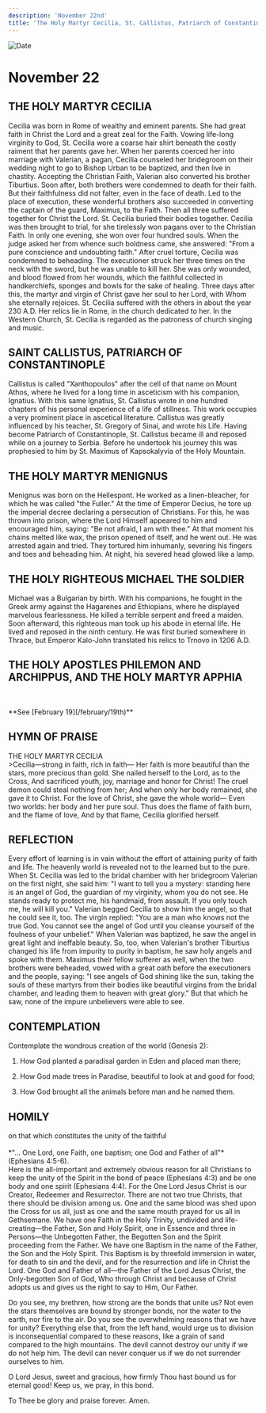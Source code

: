```yaml
---
description: 'November 22nd'
title: 'The Holy Martyr Cecilia, St. Callistus, Patriarch of Constantinople, Holy Martyr Menignus, Holy Righteous Michael the Soldier'
---
```


<CustomPaginator />
<RunningHead />

<Image src="/title-imprint.png" height={68} width={50} alt="Date" className="title-imprint"/>

# <div id="date">November <Image className="four-dot" src="/four-dot.png" height={15} width={15} alt="" />22</div>

## THE HOLY MARTYR CECILIA

Cecilia was born in Rome of wealthy and eminent parents. She had great faith in Christ the Lord and a great zeal for the Faith. Vowing life-long virginity to God, St. Cecilia wore a coarse hair shirt beneath the costly raiment that her parents gave her. When her parents coerced her into marriage with Valerian, a pagan, Cecilia counseled her bridegroom on their wedding night to go to Bishop Urban to be baptized, and then live in chastity. Accepting the Christian Faith, Valerian also converted his brother Tiburtius. Soon after, both brothers were condemned to death for their faith. But their faithfulness did not falter, even in the face of death. Led to the place of execution, these wonderful brothers also succeeded in converting the captain of the guard, Maximus, to the Faith. Then all three suffered together for Christ the Lord. St. Cecilia buried their bodies together. Cecilia was then brought to trial, for she tirelessly won pagans over to the Christian Faith. In only one evening, she won over four hundred souls. When the judge asked her from whence such boldness came, she answered: "From a pure conscience and undoubting faith." After cruel torture, Cecilia was condemned to beheading. The executioner struck her three times on the neck with the sword, but he was unable to kill her. She was only wounded, and blood flowed from her wounds, which the faithful collected in handkerchiefs, sponges and bowls for the sake of healing. Three days after this, the martyr and virgin of Christ gave her soul to her Lord, with Whom she eternally rejoices. St. Cecilia suffered with the others in about the year 230 A.D. Her relics lie in Rome, in the church dedicated to her. In the Western Church, St. Cecilia is regarded as the patroness of church singing and music.

## SAINT CALLISTUS, PATRIARCH OF CONSTANTINOPLE

Callistus is called "Xanthopoulos" after the cell of that name on Mount Athos, where he lived for a long time in asceticism with his companion, Ignatius. With this same Ignatius, St. Callistus wrote in one hundred chapters of his personal experience of a life of stillness. This work occupies a very prominent place in ascetical literature. Callistus was greatly influenced by his teacher, St. Gregory of Sinai, and wrote his Life. Having become Patriarch of Constantinople, St. Callistus became ill and reposed while on a journey to Serbia. Before he undertook his journey this was prophesied to him by St. Maximus of Kapsokalyvia of the Holy Mountain.

## THE HOLY MARTYR MENIGNUS

Menignus was born on the Hellespont. He worked as a linen-bleacher, for which he was called "the Fuller." At the time of Emperor Decius, he tore up the imperial decree declaring a persecution of Christians. For this, he was thrown into prison, where the Lord Himself appeared to him and encouraged him, saying: "Be not afraid, I am with thee." At that moment his chains melted like wax, the prison opened of itself, and he went out. He was arrested again and tried. They tortured him inhumanly, severing his fingers and toes and beheading him. At night, his severed head glowed like a lamp.

## THE HOLY RIGHTEOUS MICHAEL THE SOLDIER

Michael was a Bulgarian by birth. With his companions, he fought in the Greek army against the Hagarenes and Ethiopians, where he displayed marvelous fearlessness. He killed a terrible serpent and freed a maiden. Soon afterward, this righteous man took up his abode in eternal life. He lived and reposed in the ninth century. He was first buried somewhere in Thrace, but Emperor Kalo-John translated his relics to Trnovo in 1206 A.D.

## THE HOLY APOSTLES PHILEMON AND ARCHIPPUS, AND THE HOLY MARTYR APPHIA 
<br />
<p style={{textAlign: 'center'}}>**See [February 19](/february/19th)**</p>


## HYMN OF PRAISE
<div style={{textAlign:'center', color:'crimson', fontWeight:'bold'}}>
THE HOLY MARTYR CECILIA
</div>
>Cecilia—strong in faith, rich in faith—  
Her faith is more beautiful than the stars, more precious than gold.  
She nailed herself to the Lord, as to the Cross,  
And sacrificed youth, joy, marriage and honor for Christ!  
The cruel demon could steal nothing from her;  
And when only her body remained, she gave it to Christ.  
For the love of Christ, she gave the whole world—  
Even two worlds: her body and her pure soul.  
Thus does the flame of faith burn, and the flame of love,  
And by that flame, Cecilia glorified herself.  


## REFLECTION
Every effort of learning is in vain without the effort of attaining purity of faith and life. The heavenly world is revealed not to the learned but to the pure. When St. Cecilia was led to the bridal chamber with her bridegroom Valerian on the first night, she said him: "I want to tell you a mystery: standing here is an angel of God, the guardian of my virginity, whom you do not see. He stands ready to protect me, his handmaid, from assault. If you only touch me, he will kill you." Valerian begged Cecilia to show him the angel, so that he could see it, too. The virgin replied: "You are a man who knows not the true God. You cannot see the angel of God until you cleanse yourself of the foulness of your unbelief." When Valerian was baptized, he saw the angel in great light and ineffable beauty. So, too, when Valerian's brother Tiburtius changed his life from impurity to purity in baptism, he saw holy angels and spoke with them. Maximus their fellow sufferer as well, when the two brothers were beheaded, vowed with a great oath before the executioners and the people, saying: "I see angels of God shining like the sun, taking the souls of these martyrs from their bodies like beautiful virgins from the bridal chamber, and leading them to heaven with great glory." But that which he saw, none of the impure unbelievers were able to see.


## CONTEMPLATION

Contemplate the wondrous creation of the world (Genesis 2):

1. How God planted a paradisal garden in Eden and placed man there;

2. How God made trees in Paradise, beautiful to look at and good for food;

3. How God brought all the animals before man and he named them.


## HOMILY
<div style={{textAlign:'center', color:'crimson', fontWeight:'bold'}}>
on that which constitutes the unity of the faithful
</div>
<br />
<div style={{textAlign:'right'}}>
*"… One Lord, one Faith, one baptism; one God and Father of all"* (Ephesians 4:5-6).
</div>
Here is the all-important and extremely obvious reason for all Christians to keep the unity of the Spirit in the bond of peace (Ephesians 4:3) and be one body and one spirit (Ephesians 4:4). For the One Lord Jesus Christ is our Creator, Redeemer and Resurrector. There are not two true Christs, that there should be division among us. One and the same blood was shed upon the Cross for us all, just as one and the same mouth prayed for us all in Gethsemane. We have one Faith in the Holy Trinity, undivided and life-creating—the Father, Son and Holy Spirit, one in Essence and three in Persons—the Unbegotten Father, the Begotten Son and the Spirit proceeding from the Father. We have one Baptism in the name of the Father, the Son and the Holy Spirit. This Baptism is by threefold immersion in water, for death to sin and the devil, and for the resurrection and life in Christ the Lord. One God and Father of all—the Father of the Lord Jesus Christ, the Only-begotten Son of God, Who through Christ and because of Christ adopts us and gives us the right to say to Him, Our Father.

Do you see, my brethren, how strong are the bonds that unite us? Not even the stars themselves are bound by stronger bonds, nor the water to the earth, nor fire to the air. Do you see the overwhelming reasons that we have for unity? Everything else that, from the left hand, would urge us to division is inconsequential compared to these reasons, like a grain of sand compared to the high mountains. The devil cannot destroy our unity if we do not help him. The devil can never conquer us if we do not surrender ourselves to him.

O Lord Jesus, sweet and gracious, how firmly Thou hast bound us for eternal good! Keep us, we pray, in this bond.

To Thee be glory and praise forever. Amen.

